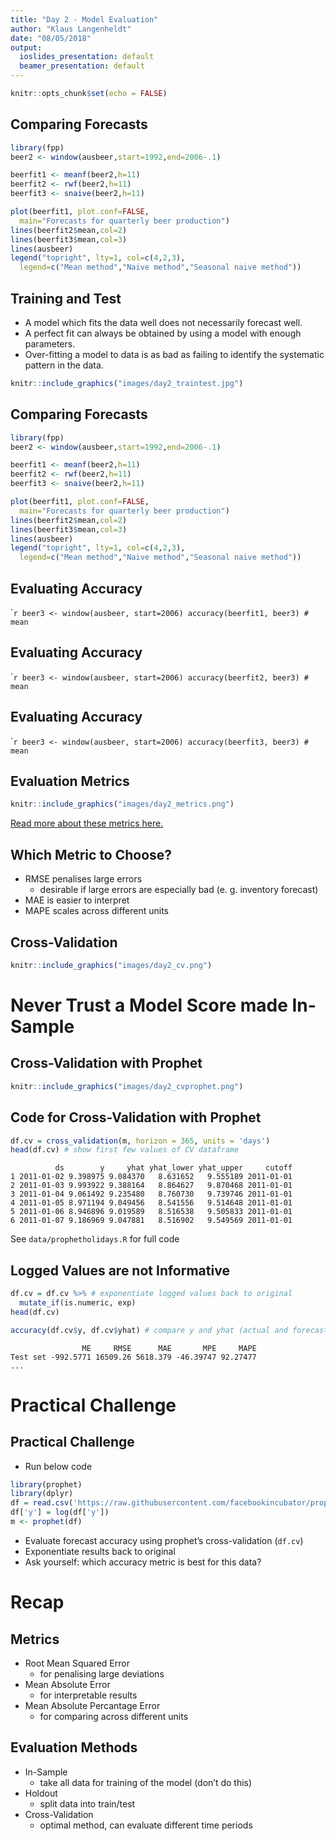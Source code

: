 ```yaml
---
title: "Day 2 - Model Evaluation"
author: "Klaus Langenheldt"
date: "08/05/2018"
output:
  ioslides_presentation: default
  beamer_presentation: default
---
```


```r
knitr::opts_chunk$set(echo = FALSE)
```


## Comparing Forecasts
```r
library(fpp)
beer2 <- window(ausbeer,start=1992,end=2006-.1)

beerfit1 <- meanf(beer2,h=11)
beerfit2 <- rwf(beer2,h=11)
beerfit3 <- snaive(beer2,h=11)

plot(beerfit1, plot.conf=FALSE,
  main="Forecasts for quarterly beer production")
lines(beerfit2$mean,col=2)
lines(beerfit3$mean,col=3)
lines(ausbeer)
legend("topright", lty=1, col=c(4,2,3),
  legend=c("Mean method","Naive method","Seasonal naive method"))
```


## Training and Test
- A model which fits the data well does not necessarily forecast well.
- A perfect fit can always be obtained by using a model with enough parameters.
- Over-fitting a model to data is as bad as failing to identify the systematic pattern in the data.

```r
knitr::include_graphics("images/day2_traintest.jpg")
```


## Comparing Forecasts
```r
library(fpp)
beer2 <- window(ausbeer,start=1992,end=2006-.1)

beerfit1 <- meanf(beer2,h=11)
beerfit2 <- rwf(beer2,h=11)
beerfit3 <- snaive(beer2,h=11)

plot(beerfit1, plot.conf=FALSE,
  main="Forecasts for quarterly beer production")
lines(beerfit2$mean,col=2)
lines(beerfit3$mean,col=3)
lines(ausbeer)
legend("topright", lty=1, col=c(4,2,3),
  legend=c("Mean method","Naive method","Seasonal naive method"))
```


## Evaluating Accuracy
````r
beer3 <- window(ausbeer, start=2006)
accuracy(beerfit1, beer3) # mean
```

## Evaluating Accuracy
````r
beer3 <- window(ausbeer, start=2006)
accuracy(beerfit2, beer3) # mean
```

## Evaluating Accuracy
````r
beer3 <- window(ausbeer, start=2006)
accuracy(beerfit3, beer3) # mean
```


## Evaluation Metrics
```r
knitr::include_graphics("images/day2_metrics.png")
```

[Read more about these metrics here.](https://www.otexts.org/fpp/2/5)


## Which Metric to Choose?
- RMSE penalises large errors
    - desirable if large errors are especially bad (e. g. inventory forecast)
- MAE is easier to interpret
- MAPE scales across different units


## Cross-Validation
```r
knitr::include_graphics("images/day2_cv.png")
```


# Never Trust a Model Score made In-Sample


## Cross-Validation with Prophet
```r
knitr::include_graphics("images/day2_cvprophet.png")
```
[](https://facebook.github.io/prophet/docs/diagnostics.html)


## Code for Cross-Validation with Prophet
```r
df.cv = cross_validation(m, horizon = 365, units = 'days')
head(df.cv) # show first few values of CV dataframe
```

```
          ds        y     yhat yhat_lower yhat_upper     cutoff
1 2011-01-02 9.398975 9.084370   8.631652   9.555189 2011-01-01
2 2011-01-03 9.993922 9.388164   8.864627   9.870468 2011-01-01
3 2011-01-04 9.061492 9.235480   8.760730   9.739746 2011-01-01
4 2011-01-05 8.971194 9.049456   8.541556   9.514648 2011-01-01
5 2011-01-06 8.946896 9.019589   8.516538   9.505833 2011-01-01
6 2011-01-07 9.186969 9.047881   8.516902   9.549569 2011-01-01
```

See `data/prophetholidays.R` for full code


## Logged Values are not Informative
```r
df.cv = df.cv %>% # exponentiate logged values back to original
  mutate_if(is.numeric, exp)
head(df.cv)
```



```r
accuracy(df.cv$y, df.cv$yhat) # compare y and yhat (actual and forecast)
```
```
                ME     RMSE      MAE       MPE     MAPE
Test set -992.5771 16509.26 5618.379 -46.39747 92.27477
...
```

# Practical Challenge


## Practical Challenge
- Run below code
```r
library(prophet)
library(dplyr)
df = read.csv('https://raw.githubusercontent.com/facebookincubator/prophet/master/examples/example_wp_peyton_manning.csv')
df['y'] = log(df['y'])
m <- prophet(df)
```
- Evaluate forecast accuracy using prophet's cross-validation (`df.cv`)
- Exponentiate results back to original
- Ask yourself: which accuracy metric is best for this data?


# Recap

## Metrics
- Root Mean Squared Error
    - for penalising large deviations
- Mean Absolute Error
    - for interpretable results
- Mean Absolute Percantage Error
    - for comparing across different units

## Evaluation Methods
- In-Sample
    - take all data for training of the model (don't do this)
- Holdout
    - split data into train/test
- Cross-Validation
    - optimal method, can evaluate different time periods
